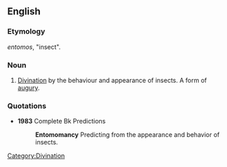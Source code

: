 ==English==

===Etymology===
{{etyl|grc}} ''entomos'', "insect".

===Noun===
{{en-noun|-}}

# [[divination|Divination]] by the behaviour and appearance of insects. A form of [[augury]].

===Quotations===
* '''1983''' Complete Bk Predictions
*: '''Entomomancy''' Predicting from the appearance and behavior of insects.

[[Category:Divination]]